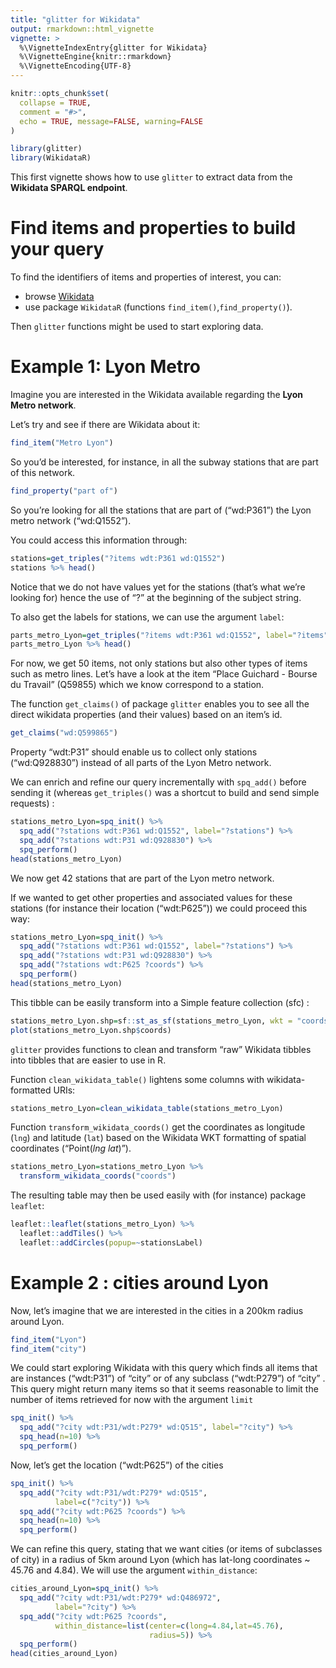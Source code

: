 ```yaml
---
title: "glitter for Wikidata"
output: rmarkdown::html_vignette
vignette: >
  %\VignetteIndexEntry{glitter for Wikidata}
  %\VignetteEngine{knitr::rmarkdown}
  %\VignetteEncoding{UTF-8}
---
```


```r
knitr::opts_chunk$set(
  collapse = TRUE,
  comment = "#>",
  echo = TRUE, message=FALSE, warning=FALSE
)
```

```r
library(glitter)
library(WikidataR)
```

This first vignette shows how to use `glitter` to extract data from the **Wikidata SPARQL endpoint**.


# Find items and properties to build your query

To find the identifiers of items and properties of interest, you can:

- browse [Wikidata](https://www.wikidata.org/wiki/Wikidata:Main_Page) 
- use package `WikidataR` (functions `find_item()`,`find_property()`).

Then `glitter` functions might be used to start exploring data.

# Example 1: Lyon Metro

Imagine you are interested in the Wikidata available regarding the **Lyon Metro network**.

Let's try and see if there are Wikidata about it:

```r
find_item("Metro Lyon")
```

So you'd be interested, for instance, in all the subway stations that are part of this network.

```r
find_property("part of")
```

So you're looking for all the stations that are part of ("wd:P361") the Lyon metro network ("wd:Q1552").

You could access this information through:

```r
stations=get_triples("?items wdt:P361 wd:Q1552")
stations %>% head()
```

Notice that we do not have values yet for the stations (that's what we're looking for) hence the use of "?" at the beginning of the subject string.

To also get the labels for stations, we can use the argument `label`:

```r
parts_metro_Lyon=get_triples("?items wdt:P361 wd:Q1552", label="?items")
parts_metro_Lyon %>% head()
```

For now, we get 50 items, not only stations but also other types of items such as metro lines. Let's have a look at the item "Place Guichard - Bourse du Travail" (Q59855) which we know correspond to a station.

The function `get_claims()` of package `glitter` enables you to see all the direct wikidata properties (and their values) based on an item's id. 

```r
get_claims("wd:Q599865")
```

Property "wdt:P31" should enable us to collect only stations ("wd:Q928830") instead of all parts of the Lyon Metro network.

We can enrich and refine our query incrementally with `spq_add()` before sending it (whereas `get_triples()` was a shortcut to build and send simple requests) :

```r
stations_metro_Lyon=spq_init() %>% 
  spq_add("?stations wdt:P361 wd:Q1552", label="?stations") %>% 
  spq_add("?stations wdt:P31 wd:Q928830") %>% 
  spq_perform()
head(stations_metro_Lyon)
```

We now get 42 stations that are part of the Lyon metro network.

If we wanted to get other properties and associated values for these stations (for instance their location ("wdt:P625")) we could proceed this way:

```r
stations_metro_Lyon=spq_init() %>% 
  spq_add("?stations wdt:P361 wd:Q1552", label="?stations") %>% 
  spq_add("?stations wdt:P31 wd:Q928830") %>% 
  spq_add("?stations wdt:P625 ?coords") %>% 
  spq_perform()
head(stations_metro_Lyon)
```

This tibble can be easily transform into a Simple feature collection (sfc) :

```r
stations_metro_Lyon.shp=sf::st_as_sf(stations_metro_Lyon, wkt = "coords")
plot(stations_metro_Lyon.shp$coords)
```


`glitter` provides functions to clean and transform "raw" Wikidata tibbles into tibbles that are easier to use in R.

Function `clean_wikidata_table()` lightens some columns with wikidata-formatted URIs:

```r
stations_metro_Lyon=clean_wikidata_table(stations_metro_Lyon)
```


Function `transform_wikidata_coords()` get the coordinates as longitude (`lng`) and latitude (`lat`) based on the Wikidata WKT formatting of spatial coordinates ("Point(*lng* *lat*)").

```r
stations_metro_Lyon=stations_metro_Lyon %>% 
  transform_wikidata_coords("coords")
```

The resulting table may then be used easily with (for instance) package `leaflet`:

```r
leaflet::leaflet(stations_metro_Lyon) %>%
  leaflet::addTiles() %>%
  leaflet::addCircles(popup=~stationsLabel)
```


# Example 2 : cities around Lyon

Now, let's imagine that we are interested in the cities in a 200km radius around Lyon.

```r
find_item("Lyon")
find_item("city")
```

We could start exploring Wikidata with this query which finds all items that are instances ("wdt:P31") of "city" or of any subclass ("wdt:P279") of "city" . This query might return many items so that it seems reasonable to limit the number of items retrieved for now with the argument `limit`

```r
spq_init() %>% 
  spq_add("?city wdt:P31/wdt:P279* wd:Q515", label="?city") %>%
  spq_head(n=10) %>% 
  spq_perform()
```

Now, let's get the location ("wdt:P625") of the cities

```r
spq_init() %>% 
  spq_add("?city wdt:P31/wdt:P279* wd:Q515",
          label=c("?city")) %>% 
  spq_add("?city wdt:P625 ?coords") %>%
  spq_head(n=10) %>% 
  spq_perform()
```

We can refine this query, stating that we want cities (or items of subclasses of city) in a radius of 5km around Lyon (which has lat-long coordinates ~ 45.76 and 4.84). We will use the argument `within_distance`:


```r
cities_around_Lyon=spq_init() %>% 
  spq_add("?city wdt:P31/wdt:P279* wd:Q486972",
          label="?city") %>% 
  spq_add("?city wdt:P625 ?coords",
          within_distance=list(center=c(long=4.84,lat=45.76),
                               radius=5)) %>% 
  spq_perform()
head(cities_around_Lyon)
```

<!-- Actually, rather than getting Lyon's long-lat coordinates "by hand" we could get them directly through our query, which means we have to add a triple about Lyon ("wd:456") and its coordinates: -->

<!-- ```{r, eval=FALSE} -->
<!-- spq_init() %>%  -->
<!--   spq_add("wd:Q456 wdt:P625 ?coordLyon") %>%  -->
<!--   spq_add("?city wdt:P625 ?coords", -->
<!--           within_distance=list(center="?coordLyon", radius=2)) %>% -->
<!--   spq_add("?city wdt:P31/wdt:P279* wd:Q486972", -->
<!--           label="?city") %>% -->
<!--   spq_perform() -->
<!-- ``` -->  

<!-- This does not work => two triples unrelated. Maybe add example and modify spq_add() to use {} for reference to R values -->

